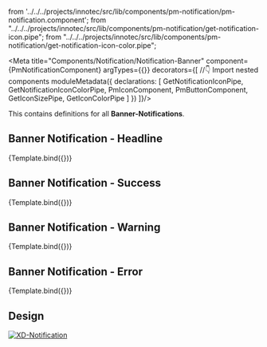   from '../../../projects/innotec/src/lib/components/pm-notification/pm-notification.component';
  from "../../../projects/innotec/src/lib/components/pm-notification/get-notification-icon.pipe";
  from "../../../projects/innotec/src/lib/components/pm-notification/get-notification-icon-color.pipe";

<Meta title="Components/Notification/Notification-Banner" component={PmNotificationComponent} argTypes={{}} decorators={[
  //👇 Import nested components
  moduleMetadata({
    declarations: [
      GetNotificationIconPipe,
      GetNotificationIconColorPipe,
      PmIconComponent,
      PmButtonComponent,
      GetIconSizePipe,
      GetIconColorPipe
    ]
  })
]}/>

<Description of={PmNotificationComponent} />
<Description markdown={`# Notifications`}/>


This contains definitions for all **Banner-Notifications**.

## Banner Notification - Headline

<Canvas withToolbar isColumn>
  <Story name="Banner Headline" args={{
      ...NotificationData,
      title: 'Headline',
      type: NotificationType.BANNER,
      severity: SeverityType.HEADLINE,
    }}>
    {Template.bind({})}
  </Story>
</Canvas>

## Banner Notification - Success

<Canvas withToolbar isColumn>
  <Story name="Banner Success" args={{
      ...NotificationData,
      title: 'Success!',
      type: NotificationType.BANNER,
      severity: SeverityType.SUCCESS,
    }}>
    {Template.bind({})}
  </Story>
</Canvas>

## Banner Notification - Warning

<Canvas withToolbar isColumn>
  <Story name="Banner Warning" args={{
      ...NotificationData,
      title: 'Warning!',
      type: NotificationType.BANNER,
      severity: SeverityType.WARNING,
    }}>
    {Template.bind({})}
  </Story>
</Canvas>

## Banner Notification - Error

<Canvas withToolbar isColumn>
  <Story name="Banner Error" args={{
      ...NotificationData,
      title: 'Error!',
      type: NotificationType.BANNER,
      severity: SeverityType.ERROR,
    }}>
    {Template.bind({})}
  </Story>
</Canvas>


## Design
[![XD-Notification](https://img.shields.io/badge/-Notification-%235c5c5c?logo=adobexd&labelColor=450034)](https://xd.adobe.com/view/aec6f38b-76a2-4b58-b371-63fac4c7e2fe-fb95/screen/eca1ecbe-da5c-44d6-9cd0-992895bc067d/)

